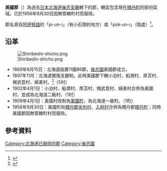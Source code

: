{{日本郡 (廢除)
| 郡=美國郡
| 日文原名=美国郡
| 平假名=びくにぐん
| 羅馬字拼音=Bikuni-gun
| 廢除時間=1956年9月30日
| 廢除理由=無管轄町村
| 廢除時處置='''美國郡''' → [[積丹郡|積丹郡]]
| 現在郡=積丹郡
| 都道府縣=北海道
| 支廳=後志支廳
| 町=1
| 村=
| 經度=
| 緯度=
| 地圖=[[Image:Hokkaido_Bikuni-gun.png|250px]]
}}
'''美國郡'''（{{jpn|j=美国郡|kyu=美國郡|hg=びくにぐん|rm=Bikuni gun|f=y}}）為過去[[日本|日本]][[北海道|北海道]][[後志支廳|後志支廳]]轄下的郡，轄區包含現在[[積丹町|積丹町]]的部份區域。已於1956年9月30日因無管轄町村而廢除。

郡名源自[[阿伊努語|阿伊努語]]的「pi-un-i」（有小石頭的地方）或「pok-un-i」（陰處）<ref>{{Cite web|url=http://www.pref.hokkaido.lg.jp/ks/ass/grp/101110P.pdf|title=アイヌ語地名リスト|accessdate=2017-08-17|author=北海道庁|date=|publisher=北海道庁}}</ref>。

==沿革==
[[Image:Shiribeshi-shicho.png|thumb]]
* 1869年8月15日：北海道設置11國86郡，[[後志國|後志國]]美國郡成立。
* 1897年11月：北海道實施支廳制，此時美國郡下轄小泊村、船澗村、厚苫村、幌武意村、婦美村。<ref>{{Cite web| url=http://homepage1.nifty.com/ishato/tiri/sityoson/01hokkai/01_hokkai11.htm#siribesi| title=市町村的變遷 - 北海道［道央・道南］| publisher=ISSIE| accessdate=2008年3月8日| language=ja| deadurl=yes| archiveurl=https://web.archive.org/web/20090930122953/http://homepage1.nifty.com/ishato/tiri/sityoson/01hokkai/01_hokkai11.htm#siribesi| archivedate=2009年9月30日}}</ref>（5村）
* 1902年4月1日：小泊村、船澗村、厚苫村、幌武意村、婦美村合併為美國村，並成為北海道二級村。（1村）
* 1909年4月1日：美國村改制為[[美國町|美國町]]，為北海道一級町。（1町）
* 1956年9月30日：美國町和[[積丹郡|積丹郡]][[余別村|余別村]]、[[入舸村|入舸村]]合併為積丹郡[[積丹町|積丹町]]；同時美國郡因無管轄町村而廢除。

==參考資料==
{{reflist}}

{{後志國的郡}}
[[Category:北海道已廢除的郡|Category:北海道已廢除的郡]]
[[Category:後志國|Category:後志國]]